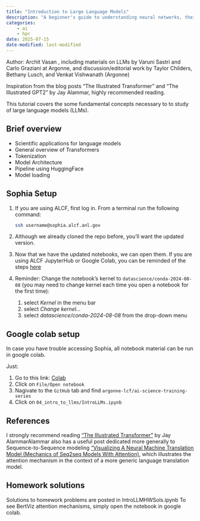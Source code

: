 ```yaml
---
title: "Introduction to Large Language Models"
description: "A beginner's guide to understanding neural networks, their architecture, and how they function."
categories:
    - ai
    - hpc
date: 2025-07-15
date-modified: last-modified
---
```


Author: Archit Vasan , including materials on LLMs by Varuni Sastri and Carlo Graziani at Argonne, and discussion/editorial work by Taylor Childers, Bethany Lusch, and Venkat Vishwanath (Argonne)

Inspiration from the blog posts "The Illustrated Transformer" and "The Illustrated GPT2" by Jay Alammar, highly recommended reading.

This tutorial covers the some fundamental concepts necessary to to study of large language models (LLMs).

## Brief overview

* Scientific applications for language models
* General overview of Transformers
* Tokenization
* Model Architecture
* Pipeline using HuggingFace
* Model loading

## Sophia Setup

1. If you are using ALCF, first log in. From a terminal run the following command:

   ```bash
   ssh username@sophia.alcf.anl.gov
   ```

2. Although we already cloned the repo before, you'll want the updated version.
   <!--
   To be reminded of the instructions for syncing your fork, click [here](https://github.com/argonne-lcf/ai-science-training-series/blob/main/00_introToAlcf/03_githubHomework.md).
   -->

3. Now that we have the updated notebooks, we can open them.
   If you are using ALCF JupyterHub or Google Colab, you can be reminded of the steps
   [here](https://github.com/argonne-lcf/ai-science-training-series/blob/main/01_intro_AI_on_Supercomputer/01_linear_regression_sgd.ipynb)

5. Reminder: Change the notebook's kernel to `datascience/conda-2024-08-08`
   (you may need to change kernel each time you open a notebook for the first
   time):

    1. select *Kernel* in the menu bar
    2. select *Change kernel...*
    3. select *datascience/conda-2024-08-08* from the drop-down menu
 
## Google colab setup

In case you have trouble accessing Sophia, all notebook material can be run in google colab.

Just:

1. Go to this link: [Colab](https://colab.research.google.com/#scrollTo=Wf5KrEb6vrkR)
2. Click on `File/Open notebook`
3. Nagivate to the `GitHub` tab and find `argonne-lcf/ai-science-training-series`
4. Click on `04_intro_to_llms/IntroLLMs.ipynb`

## References

I strongly recommend reading 
["The Illustrated Transformer"](https://jalammar.github.io/illustrated-transformer/)
by Jay AlammarAlammar also has a useful post dedicated more generally to
Sequence-to-Sequence modeling 
["Visualizing A Neural Machine Translation Model (Mechanics of Seq2seq Models With Attention)](https://jalammar.github.io/visualizing-neural-machine-translation-mechanics-of-seq2seq-models-with-attention/),
which illustrates the attention mechanism in the context of a more generic
language translation model.

## Homework solutions

Solutions to homework problems are posted in IntroLLMHWSols.ipynb
To see BertViz attention mechanisms, simply open the notebook in google colab.
